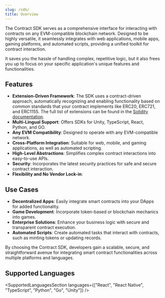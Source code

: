 ```yaml
---
slug: /sdk/
title: Overview
---
```



The Contract SDK serves as a comprehensive interface for interacting with contracts on any EVM-compatible blockchain network. Designed to be highly versatile, it seamlessly integrates with web applications, mobile apps, gaming platforms, and automated scripts, providing a unified toolkit for contract interaction.

It saves you the hassle of handling complex, repetitive logic, but it also frees you up to focus on your specific application's unique features and functionalities.

## Features

- **Extension-Driven Framework**: The SDK uses a contract-driven approach, automatically recognizing and enabling functionality based on common standards that your contract implements like ERC20, ERC721, and ERC1155. The full list of extensions can be found in the [Solidity documentation](https://www.notion.so/Solidity-SDK-cc236c86e6874cdc87808001b13283b8?pvs=21).
- **Multi-Lingual Support**: Offers SDKs for Unity, TypeScript, React, Python, and GO.
- **Any EVM Compatibility**: Designed to operate with any EVM-compatible network.
- **Cross-Platform Integration**: Suitable for web, mobile, and gaming applications, as well as automated scripting.
- **High-Level Abstractions**: Simplifies complex contract interactions into easy-to-use APIs.
- **Security**: Incorporates the latest security practices for safe and secure contract interaction.
- **Flexibility and No Vendor Lock-in**:

## Use Cases

- **Decentralized Apps**: Easily integrate smart contracts into your DApps for added functionality.
- **Game Development**: Incorporate token-based or blockchain mechanics into games.
- **Enterprise Solutions**: Enhance your business logic with secure and transparent contract execution.
- **Automated Scripts**: Create automated tasks that interact with contracts, such as minting tokens or updating records.

By choosing the Contract SDK, developers gain a scalable, secure, and straightforward avenue for integrating smart contract functionalities across multiple platforms and languages.

## Supported Languages

<SupportedLanguagesSection
  languages={["React", "React Native", "TypeScript", "Python", "Go", "Unity"]}
/>
